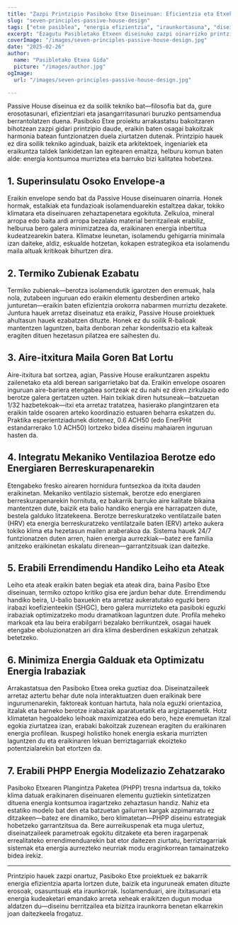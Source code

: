 ```yaml
---
title: "Zazpi Printzipio Pasiboko Etxe Diseinuan: Eficientzia eta Etxeko Ekomforturako Eraikuntza"
slug: "seven-principles-passive-house-design"
tags: ["etxe pasiblea", "energia efizientzia", "iraunkortasuna", "diseinu printzipioak"]
excerpt: "Ezagutu Pasibletako Etxeen diseinuko zazpi oinarrizko printzipioak, energia-eraginkortasun handia, aire kalitate aparta eta erosotasun iraunkorra bermatzen dutenak klima guztietan."
coverImage: "/images/seven-principles-passive-house-design.jpg"
date: "2025-02-26"
author:
  name: "Pasibletako Etxea Gida"
  picture: "/images/author.jpg"
ogImage:
  url: "/images/seven-principles-passive-house-design.jpg"

---
```

Passive House diseinua ez da soilik tekniko bat—filosofia bat da, gure erosotasunari, efizientziari eta jasangarritasunari buruzko pentsamendua berrantolatzen duena. Pasiboko Etxe proiektu arrakastatsu bakoitzaren bihotzean zazpi gidari printzipio daude, eraikin baten osagai bakoitzak harmonia batean funtzionatzen duela ziurtatzen dutenak. Printzipio hauek ez dira soilik tekniko aginduak, baizik eta arkitektoek, ingeniariek eta eraikuntza taldek lankidetzan lan egitearen emaitza, helburu komun baten alde: energia kontsumoa murriztea eta barruko bizi kalitatea hobetzea.

## 1. Superinsulatu Osoko Envelope-a

Eraikin envelope sendo bat da Passive House diseinuaren oinarria. Honek hormak, estalkiak eta fundazioak isolamenduarekin estaltzea dakar, tokiko klimatara eta diseinuaren zehaztapenetara egokituta. Zelkuloa, mineral arropa edo baita ardi arropa bezalako material berritzaileak erabiliz, helburua bero galera minimizatzea da, eraikinaren energia inbertitua kudeatzearekin batera. Klimatxe leunetan, isolamendu gehigarria minimala izan daiteke, aldiz, eskualde hotzetan, kokapen estrategikoa eta isolamendu maila altuak kritikoak bihurtzen dira.
## 2. Termiko Zubienak Ezabatu

Termiko zubienak—berotza isolamendutik igarotzen den eremuak, hala nola, zutabeen inguruan edo eraikin elementu desberdinen arteko junturetan—eraikin baten efizientzia orokorra nabarmen murriztu dezakete. Juntura hauek arretaz diseinatuz eta eraikiz, Passive House proiektuek ahultasun hauek ezabatzen dituzte. Honek ez du soilik R-balioak mantentzen laguntzen, baita denboran zehar kondentsazio eta kalteak eragiten dituen hezetasun pilatzea ere saihesten du.

## 3. Aire-itxitura Maila Goren Bat Lortu

Aire-itxitura bat sortzea, agian, Passive House eraikuntzaren aspektu zailenetako eta aldi berean sarigarrietako bat da. Eraikin envelope osoaren inguruan aire-bariera etengabea sortzeak ez du nahi ez diren zirkulazio edo berotze galera gertatzen uzten. Hain txikiak diren hutsuneak—batzuetan 1/32 hazbetekoak—itxi eta arretaz tratatzea, hasierako plangintzaren eta eraikin talde osoaren arteko koordinazio estuaren beharra eskatzen du. Praktika esperientziadunek diotenez, 0.6 ACH50 (edo EnerPHit estandarrerako 1.0 ACH50) lortzeko bidea diseinu mahaiaren inguruan hasten da.
## 4. Integratu Mekaniko Ventilazioa Berotze edo Energiaren Berreskurapenarekin

Etengabeko fresko airearen hornidura funtsezkoa da itxita dauden eraikinetan. Mekaniko ventilazio sistemak, berotze edo energiaren berreskurapenarekin hornituta, ez bakarrik barruko aire kalitate bikaina mantentzen dute, baizik eta balio handiko energia ere harrapatzen dute, bestela galduko litzatekeena. Berotze berreskuratzeko ventilatzaile baten (HRV) eta energia berreskuratzeko ventilatzaile baten (ERV) arteko aukera tokiko klima eta hezetasun mailen araberakoa da. Sistema hauek 24/7 funtzionatzen duten arren, haien energia aurrezkiak—batez ere familia anitzeko eraikinetan eskalatu direnean—garrantzitsuak izan daitezke.

## 5. Erabili Errendimendu Handiko Leiho eta Ateak

Leiho eta ateak eraikin baten begiak eta ateak dira, baina Pasibo Etxe diseinuan, termiko oztopo kritiko gisa ere jardun behar dute. Errendimendu handiko beira, U-balio baxuekin eta arretaz aukeratutako eguzki bero irabazi koefizienteekin (SHGC), bero galera murrizteko eta pasiboki eguzki irabaziak optimizatzeko modu dramatikoan laguntzen dute. Profila meheko markoak eta lau beira erabilgarri bezalako berrikuntzek, osagai hauek etengabe eboluzionatzen ari dira klima desberdinen eskakizun zehatzak betetzeko.
## 6. Minimiza Energia Galduak eta Optimizatu Energia Irabaziak

Arrakastatsua den Pasiboko Etxea oreka guztiaz doa. Diseinatzaileek arretaz aztertu behar dute nola interaktuatzen duen eraikinak bere ingurumenarekin, faktoreak kontuan hartuta, hala nola eguzki orientazioa, itzalak eta barneko berotze irabaziak aparatuetatik eta argiztapenetik. Hotz klimatetan hegoaldeko leihoak maximizatzea edo bero, heze eremuetan itzal egokia ziurtatzea izan, erabaki bakoitzak zuzenean eragiten du eraikinaren energia profilean. Ikuspegi holistiko honek energia eskaria murrizten laguntzen du eta eraikinaren lekuan berriztagarriak ekoizteko potentzialarekin bat etortzen da.

## 7. Erabili PHPP Energia Modelizazio Zehatzarako

Pasiboko Etxearen Plangintza Paketea (PHPP) tresna indartsua da, tokiko klima datuak eraikinaren diseinuaren elementu guztiekin sintetizatzen dituena energia kontsumoa iragartzeko zehaztasun handiz. Nahiz eta estatiko modelo bat den eta batzuetan gailurren kargak azpimarratu ez ditzakeen—batez ere dinamiko, bero klimatetan—PHPP diseinu estrategiak hobetzeko garrantzitsua da. Bere aurreikuspenak eta muga ulertuz, diseinatzaileek parametroak egokitu ditzakete eta beren iragarpenak errealitateko errendimenduarekin bat etor daitezen ziurtatu, berriztagarriak sistemak eta energia aurrezteko neurriak modu eraginkorrean tamainatzeko bidea irekiz.

---

Printzipio hauek zazpi onartuz, Pasiboko Etxe proiektuek ez bakarrik energia efizientzia aparta lortzen dute, baizik eta inguruneak ematen dituzte erosoak, osasuntsuak eta iraunkorrak. Isolamenduari, aire itxitasunari eta energia kudeaketari emandako arreta xeheak eraikitzen dugun modua aldatzen du—diseinu berritzailea eta bizitza iraunkorra benetan elkarrekin joan daitezkeela frogatuz.
